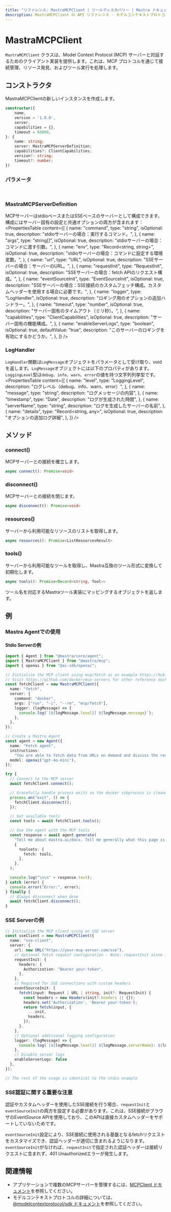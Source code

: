 ```yaml
---
title: "リファレンス: MastraMCPClient | ツールディスカバリー | Mastra ドキュメント"
description: MastraMCPClient の API リファレンス - モデルコンテキストプロトコルのクライアント実装。
---
```


# MastraMCPClient

`MastraMCPClient` クラスは、Model Context Protocol (MCP) サーバーと対話するためのクライアント実装を提供します。これは、MCP プロトコルを通じて接続管理、リソース発見、およびツール実行を処理します。

## コンストラクタ

MastraMCPClientの新しいインスタンスを作成します。

```typescript
constructor({
    name,
    version = '1.0.0',
    server,
    capabilities = {},
    timeout = 60000,
}: {
    name: string;
    server: MastraMCPServerDefinition;
    capabilities?: ClientCapabilities;
    version?: string;
    timeout?: number;
})
```

### パラメータ

<br />
<PropertiesTable
  content={[
    {
      name: "name",
      type: "string",
      description: "このクライアントインスタンスの名前識別子。",
    },
    {
      name: "version",
      type: "string",
      isOptional: true,
      defaultValue: "1.0.0",
      description: "クライアントのバージョン。",
    },
    {
      name: "server",
      type: "MastraMCPServerDefinition",
      description:
        "stdioサーバー接続またはSSEサーバー接続のいずれかの構成パラメータ。ログハンドラーとサーバーログの構成を含めることができます。",
    },
    {
      name: "capabilities",
      type: "ClientCapabilities",
      isOptional: true,
      defaultValue: "{}",
      description: "クライアントのオプション機能構成。",
    },
    {
      name: "timeout",
      type: "number",
      isOptional: true,
      defaultValue: 60000,
      description: "クライアントツール呼び出しのタイムアウト時間（ミリ秒）。",
    },
  ]}
/>

### MastraMCPServerDefinition

MCPサーバーはstdioベースまたはSSEベースのサーバーとして構成できます。構成にはサーバー固有の設定と共通オプションの両方が含まれます：
<br />
<PropertiesTable
  content={[
    {
      name: "command",
      type: "string",
      isOptional: true,
      description: "stdioサーバーの場合：実行するコマンド。",
    },
    {
      name: "args",
      type: "string[]",
      isOptional: true,
      description: "stdioサーバーの場合：コマンドに渡す引数。",
    },
    {
      name: "env",
      type: "Record<string, string>",
      isOptional: true,
      description: "stdioサーバーの場合：コマンドに設定する環境変数。",
    },
    {
      name: "url",
      type: "URL",
      isOptional: true,
      description: "SSEサーバーの場合：サーバーのURL。",
    },
    {
      name: "requestInit",
      type: "RequestInit",
      isOptional: true,
      description: "SSEサーバーの場合：fetch APIのリクエスト構成。",
    },
    {
      name: "eventSourceInit",
      type: "EventSourceInit",
      isOptional: true,
      description: "SSEサーバーの場合：SSE接続のカスタムフェッチ構成。カスタムヘッダーを使用する場合に必要です。",
    },
    {
      name: "logger",
      type: "LogHandler",
      isOptional: true,
      description: "ロギング用のオプションの追加ハンドラー。",
    },
    {
      name: "timeout",
      type: "number",
      isOptional: true,
      description: "サーバー固有のタイムアウト（ミリ秒）。",
    },
    {
      name: "capabilities",
      type: "ClientCapabilities",
      isOptional: true,
      description: "サーバー固有の機能構成。",
    },
    {
      name: "enableServerLogs",
      type: "boolean",
      isOptional: true,
      defaultValue: "true",
      description: "このサーバーのロギングを有効にするかどうか。",
    },
  ]}
/>

### LogHandler

`LogHandler`関数は`LogMessage`オブジェクトをパラメータとして受け取り、voidを返します。`LogMessage`オブジェクトには以下のプロパティがあります。`LoggingLevel`型は`debug`、`info`、`warn`、`error`の値を持つ文字列列挙型です。
<br />
<PropertiesTable
  content={[
    {
      name: "level",
      type: "LoggingLevel",
      description: "ログレベル（debug、info、warn、error）",
    },
    {
      name: "message",
      type: "string",
      description: "ログメッセージの内容",
    },
    {
      name: "timestamp",
      type: "Date",
      description: "ログが生成された時間",
    },
    {
      name: "serverName",
      type: "string",
      description: "ログを生成したサーバーの名前",
    },
    {
      name: "details",
      type: "Record<string, any>",
      isOptional: true,
      description: "オプションの追加ログ詳細",
    },
  ]}
/>

## メソッド

### connect()

MCPサーバーとの接続を確立します。

```typescript
async connect(): Promise<void>
```

### disconnect()

MCPサーバーとの接続を閉じます。

```typescript
async disconnect(): Promise<void>
```

### resources()

サーバーから利用可能なリソースのリストを取得します。

```typescript
async resources(): Promise<ListResourcesResult>
```

### tools()

サーバーから利用可能なツールを取得し、Mastra互換のツール形式に変換して初期化します。

```typescript
async tools(): Promise<Record<string, Tool>>
```

ツール名を対応するMastraツール実装にマッピングするオブジェクトを返します。

## 例

### Mastra Agentでの使用

#### Stdio Serverの例

```typescript
import { Agent } from "@mastra/core/agent";
import { MastraMCPClient } from "@mastra/mcp";
import { openai } from "@ai-sdk/openai";

// Initialize the MCP client using mcp/fetch as an example https://hub.docker.com/r/mcp/fetch
// Visit https://github.com/docker/mcp-servers for other reference docker mcp servers
const fetchClient = new MastraMCPClient({
  name: "fetch",
  server: {
    command: "docker",
    args: ["run", "-i", "--rm", "mcp/fetch"],
    logger: (logMessage) => {
      console.log(`[${logMessage.level}] ${logMessage.message}`);
    },
  },
});

// Create a Mastra Agent
const agent = new Agent({
  name: "Fetch agent",
  instructions:
    "You are able to fetch data from URLs on demand and discuss the response data with the user.",
  model: openai("gpt-4o-mini"),
});

try {
  // Connect to the MCP server
  await fetchClient.connect();

  // Gracefully handle process exits so the docker subprocess is cleaned up
  process.on("exit", () => {
    fetchClient.disconnect();
  });

  // Get available tools
  const tools = await fetchClient.tools();

  // Use the agent with the MCP tools
  const response = await agent.generate(
    "Tell me about mastra.ai/docs. Tell me generally what this page is and the content it includes.",
    {
      toolsets: {
        fetch: tools,
      },
    },
  );

  console.log("\n\n" + response.text);
} catch (error) {
  console.error("Error:", error);
} finally {
  // Always disconnect when done
  await fetchClient.disconnect();
}
```

### SSE Serverの例

```typescript
// Initialize the MCP client using an SSE server
const sseClient = new MastraMCPClient({
  name: "sse-client",
  server: {
    url: new URL("https://your-mcp-server.com/sse"),
    // Optional fetch request configuration - Note: requestInit alone isn't enough for SSE
    requestInit: {
      headers: {
        Authorization: "Bearer your-token",
      },
    },
    // Required for SSE connections with custom headers
    eventSourceInit: {
      fetch(input: Request | URL | string, init?: RequestInit) {
        const headers = new Headers(init?.headers || {});
        headers.set('Authorization', 'Bearer your-token');
        return fetch(input, {
          ...init,
          headers,
        });
      },
    },
    // Optional additional logging configuration
    logger: (logMessage) => {
      console.log(`[${logMessage.level}] ${logMessage.serverName}: ${logMessage.message}`);
    },
    // Disable server logs
    enableServerLogs: false
  },
});

// The rest of the usage is identical to the stdio example
```

### SSE認証に関する重要な注意

認証やカスタムヘッダーを使用したSSE接続を行う場合、`requestInit`と`eventSourceInit`の両方を設定する必要があります。これは、SSE接続がブラウザのEventSource APIを使用しており、このAPIは直接カスタムヘッダーをサポートしていないためです。

`eventSourceInit`設定により、SSE接続に使用される基盤となるfetchリクエストをカスタマイズでき、認証ヘッダーが適切に含まれるようになります。
`eventSourceInit`がなければ、`requestInit`で指定された認証ヘッダーは接続リクエストに含まれず、401 Unauthorizedエラーが発生します。

## 関連情報

- アプリケーションで複数のMCPサーバーを管理するには、[MCPClient ドキュメント](./mcp-client)を参照してください。
- モデルコンテキストプロトコルの詳細については、[@modelcontextprotocol/sdk ドキュメント](https://github.com/modelcontextprotocol/typescript-sdk)を参照してください。
